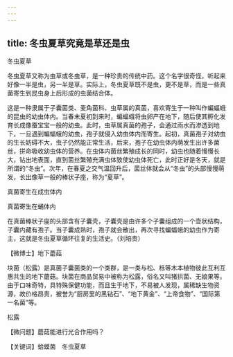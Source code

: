 ```yaml
---
---
---
```

title: 冬虫夏草究竟是草还是虫
---




冬虫夏草



冬虫夏草又称为虫草或冬虫草，是一种珍贵的传统中药。这个名字很奇怪，听起来好像一半是虫，另一半是草。实际上，冬虫夏草既不是虫，更不是草，而是一些真菌寄生到昆虫身上后形成的虫菌结合体。

这是一种隶属于子囊菌类、麦角菌科、虫草属的真菌，喜欢寄生于一种叫作蝙蝠蛾的昆虫的幼虫体内。当春末夏初到来时，蝙蝠蛾将虫卵产在地下，随后使其孵化发育长成像蚕宝宝一般的幼虫。此时，虫草属真菌的孢子，会通过雨水而渗透到地下，一旦遇到蝙蝠蛾的幼虫，孢子就侵入幼虫体内而寄生。起初，真菌孢子对幼虫的生长妨碍不大，虫子仍然能正常生活，后来，孢子在幼虫体内萌发生出许多菌丝，拼命吸收幼虫体的营养。在虫体内菌丝繁殖成长的同时，幼虫也随着慢慢长大，钻出地表面，直到菌丝繁殖充满虫体致使幼虫体死亡，此时正好是冬天，就是所谓的“冬虫”。次年，在春夏之交气温回升后，菌丝体就会从“冬虫”的头部慢慢萌发，长出像草一般的棒状子座，称为“夏草”。

真菌寄生在成虫体内



真菌寄生在蛹体内



在真菌棒状子座的头部含有子囊壳，子囊壳是由许多个子囊组成的一个壶状结构，子囊内藏有孢子。当子囊成熟时，孢子就会散出，再次寻找蝙蝠蛾的幼虫作为寄主，这就是冬虫夏草循环往复的生活史。（刘培贵）





【微博士】地下蘑菇

块菌（松露）是真菌子囊菌类的一个类群，是一类与松、栎等木本植物彼此互利互惠共生的地下蘑菇。块菌在商品贸易中被称为松露，俗名又叫猪拱菌、无娘果等。由于口味奇特，具特殊保健功能，而且生于地下，不易被人发现，属稀缺生物资源，故价格昂贵，被誉为“厨房里的黑钻石”、“地下黄金”、“上帝食物”、“国际第一名菌”等。

松露



【微问题】蘑菇能进行光合作用吗？

【关键词】蛤蟆菌　冬虫夏草